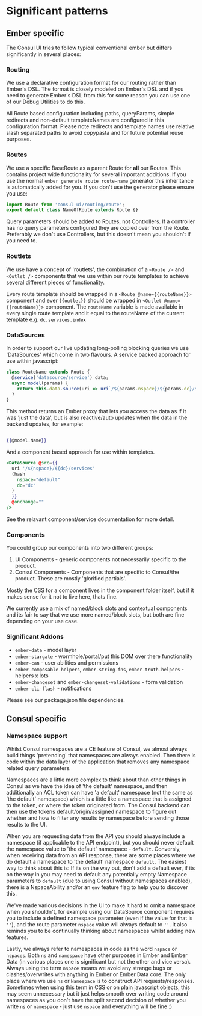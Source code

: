 # Significant patterns

## Ember specific

The Consul UI tries to follow typical conventional ember but differs
significantly in several places:

### Routing

We use a declarative configuration format for our routing rather than Ember's
DSL. The format is closely modeled on Ember's DSL and if you need to generate
Ember's DSL from this for some reason you can use one of our Debug Utilities
to do this.

All Route based configuration including paths, queryParams, simple redirects
and non-default templateNames are configured in this configuration format.
Please note redirects and template names use relative slash separated paths to
avoid copypasta and for future potential reuse purposes.

### Routes

We use a specific BaseRoute as a parent Route for **all** our Routes. This contains project wide
functionality for several important additions. If you use the normal `ember
generate route route-name` generator this inheritance is automatically added
for you. If you don't use the generator please ensure you use:

```js
import Route from 'consul-ui/routing/route';
export default class NameOfRoute extends Route {}
```

Query parameters should be added to Routes, not Controllers. If a controller
has no query parameters configured they are copied over from the Route.
Preferably we don't use Controllers, but this doesn't mean you shouldn't if
you need to.

### Routlets

We use have a concept of 'routlets', the combination of a `<Route />` and
`<Outlet />` components that we use within our route templates to achieve
several different pieces of functionality.

Every route template should be wrapped in a `<Route @name={{routeName}}>` component and ever
`{{outlet}}` should be wrapped in `<Outlet @name={{routeName}}>` component.
The `routeName` variable is made available in every single route template and
it equal to the routeName of the current template e.g. `dc.services.index`

### DataSources

In order to support our live updating long-polling blocking queries we use
'DataSources' which come in two flavours. A service backed
approach for use within javascript:

```js
class RouteName extends Route {
  @service('datasource/service') data;
  async model(params) {
    return this.data.source(uri => uri`/${params.nspace}/${params.dc}/services`)
  }
}
```

This method returns an Ember proxy that lets you access the data as if it was
'just the data', but is also reactive/auto updates when the data in the
backend updates, for example:

```hbs

{{@model.Name}}

```

And a component based approach for use within templates.

```hbs
<DataSource @src={{
  uri '/${nspace}/${dc}/services'
  (hash
    nspace="default"
    dc="dc"
  )
  }}
  @onchange=""
/>
```

See the relavant component/service documentation for more detail.

### Components

You could group our components into two different groups:

1. UI Components - generic components not necessarily specific to the product.
2. Consul Components - Components that are specific to Consul/the product.
These are mostly 'glorified partials'.

Mostly the CSS for a component lives in the component folder itself, but if it
makes sense for it not to live here, thats fine.

We currently use a mix of named/block slots and contextual components and its
fair to say that we use more named/block slots, but both are fine depending on
your use case.

### Significant Addons

- `ember-data` - model layer
- `ember-stargate` - wormhole/portal/put this DOM over there functionality
- `ember-can` - user abilities and permissions
- `ember-composable-helpers`, `ember-string-fns`, `ember-truth-helpers` - helpers x lots
- `ember-changeset` and `ember-changeset-validations` - form validation
- `ember-cli-flash` - notifications

Please see our package.json file dependencies.

## Consul specific

### Namespace support

Whilst Consul namespaces are a CE feature of Consul, we almost always build
things 'pretending' that namespaces are always enabled. Then there is code
within the data layer of the application that removes any namespace related
query parameters.

Namespaces are a little more complex to think about than other things in
Consul as we have the idea of 'the default' namespace, and then additionally
an ACL token can have 'a default' namespace (not the same as 'the default'
namespace) which is a little like a namespace that is assigned to the token,
or where the token originated from. The Consul backend can then use the tokens
default/origin/assigned namespace to figure out whether and how to filter any
results by namespace before sending those results to the UI.

When you are requesting data from the API you should always include a
namespace (if applicable to the API endpoint), but you should never default
the namespace value to 'the default' namespace - `default`. Conversly, when
receiving data from an API response, there are some places where we do default
a namespace to 'the default' namespace `default`. The easiest way to think
about this is: If its on the way out, don't add a default ever, if its on the
way in you may need to default any potentially empty Namespace parameters to
`default` (due to using Consul without namespaces enabled), there is a
NspaceAbility and/or an `env` feature flag to help you to discover this.

We've made various decisions in the UI to make it hard to omit a namespace
when you shouldn't, for example using our DataSource component requires you to
include a defined namespace parameter (even if the value for that is `''`),
and the route parameter `nspace` value will always default to `''`. It also
reminds you to be continually thinking about namespaces whilst adding new
features.

Lastly, we always refer to namespaces in code as the word `nspace` or
`nspaces`. Both `ns` and `namespace` have other purposes in Ember and Ember
Data (in various places one is significant but not the other and vice versa).
Always using the term `nspace` means we avoid any strange bugs or
clashes/overwrites with anything in Ember or Ember Data core. The only place
where we use `ns` or `Namespace` is to construct API requests/responses.
Sometimes when using this term in CSS or on plain javascript objects, this may
seem unnecessary but it just helps smooth over writing code around namespaces
as you don't have the split second decision of whether you write `ns` or
`namespace` - just use `nspace` and everything will be fine :)
